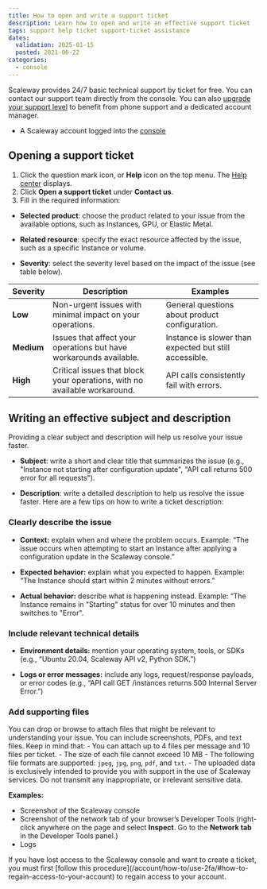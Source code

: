 ```yaml
---
title: How to open and write a support ticket
description: Learn how to open and write an effective support ticket
tags: support help ticket support-ticket assistance
dates:
  validation: 2025-01-15
  posted: 2021-06-22
categories:
  - console
---
```



Scaleway provides 24/7 basic technical support by ticket for free. You can contact our support team directly from the console. You can also [upgrade your support level](/account/how-to/configure-support-plans/) to benefit from phone support and a dedicated account manager.

<Requirements />

- A Scaleway account logged into the [console](https://console.scaleway.com)

## Opening a support ticket

1. Click the question mark icon, or **Help** icon on the top menu. The [Help center](https://console.scaleway.com/support/tickets) displays.
2. Click **Open a support ticket** under **Contact us**.
3. Fill in the required information:

- **Selected product**: choose the product related to your issue from the available options, such as Instances, GPU, or Elastic Metal.

- **Related resource**: specify the exact resource affected by the issue, such as a specific Instance or volume.

- **Severity**: select the severity level based on the impact of the issue (see table below).


| **Severity** | **Description**                                                           | **Examples**                                           |
|--------------|---------------------------------------------------------------------------|--------------------------------------------------------|
| **Low**      | Non-urgent issues with minimal impact on your operations.                 | General questions about product configuration.         |
| **Medium**   | Issues that affect your operations but have workarounds available.        | Instance is slower than expected but still accessible. |
| **High**     | Critical issues that block your operations, with no available workaround. | API calls consistently fail with errors.               |


## Writing an effective subject and description

Providing a clear subject and description will help us resolve your issue faster.

- **Subject**: write a short and clear title that summarizes the issue (e.g., "Instance not starting after configuration update", "API call returns 500 error for all requests").

- **Description**: write a detailed description to help us resolve the issue faster. Here are a few tips on how to write a ticket description:

### Clearly describe the issue
- **Context:** explain when and where the problem occurs.
Example: “The issue occurs when attempting to start an Instance after applying a configuration update in the Scaleway console.”

- **Expected behavior:** explain what you expected to happen.
Example: “The Instance should start within 2 minutes without errors.”

- **Actual behavior:** describe what is happening instead.
Example: “The Instance remains in "Starting" status for over 10 minutes and then switches to "Error".

### Include relevant technical details

- **Environment details:** mention your operating system, tools, or SDKs (e.g., “Ubuntu 20.04, Scaleway API v2, Python SDK.”)

- **Logs or error messages:** include any logs, request/response payloads, or error codes (e.g., “API call GET /instances returns 500 Internal Server Error.”)

### Add supporting files

You can drop or browse to attach files that might be relevant to understanding your issue. You can include screenshots, PDFs, and text files.
  <Message type="important">
    Keep in mind that:
      - You can attach up to 4 files per message and 10 files per ticket.
      - The size of each file cannot exceed 10 MB
      - The following file formats are supported: `jpeg`, `jpg`, `png`, `pdf`, and `txt`.
      - The uploaded data is exclusively intended to provide you with support in the use of Scaleway services. Do not transmit any inappropriate, or irrelevant sensitive data.
  </Message>

**Examples:**
- Screenshot of the Scaleway console
- Screenshot of the network tab of your browser’s Developer Tools (right-click anywhere on the page and select **Inspect**. Go to the **Network tab** in the Developer Tools panel.)
- Logs

<Message type="important">
  If you have lost access to the Scaleway console and want to create a ticket, you must first [follow this procedure](/account/how-to/use-2fa/#how-to-regain-access-to-your-account) to regain access to your account.
</Message>
